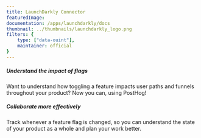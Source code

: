 ```yaml
---
title: LaunchDarkly Connector
featuredImage: 
documentation: /apps/launchdarkly/docs
thumbnail: ../thumbnails/launchdarkly_logo.png
filters: {
    type: ["data-ouint"],
    maintainer: official
}
---
```


<Section
    divider={false}
    title="Export actions in LaunchDarkly, such as feature flags being enabled, to PostHog for analysis."
    size="full"
    cols={2}
>
    <div>
        <h5>Understand the impact of flags</h5>
        <p>Want to understand how toggling a feature impacts user paths and funnels throughout your product? Now you can, using PostHog!</p>
    </div>
    <div>
        <h5>Collaborate more effectively</h5>
        <p>Track whenever a feature flag is changed, so you can understand the state of your product as a whole and plan your work better.</p>
    </div>
</Section>

<TutorialsSlider topic="launchdarkly" />

<Documentation />
